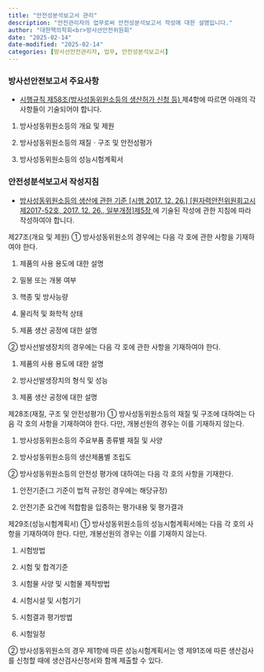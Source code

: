 ```yaml
---
title: "안전성분석보고서 관리"
description: "안전관리자의 업무로써 안전성분석보고서 작성에 대한 설명입니다."
author: "대한핵의학회<br>방사선안전위원회"
date: "2025-02-14"
date-modified: "2025-02-14"
categories: [방사선안전관리자, 업무, 안전성분석보고서]
---
```


### 방사선안전보고서 주요사항

-   <a href="../../law/nuclear_safety_enforcement_rule.qmd#제58조" 
       target="_blank" 
       class="text-primary" 
       data-bs-toggle="tooltip" 
       data-bs-html="true" 
       data-bs-placement="bottom"
       title="새로운창으로 열기">시행규칙 제58조(방사성동위원소등의 생산허가 신청 등) </a> 제4항에 따르면 아래의 각 사항들이 기술되어야 합니다.

::: {.callout-important title="규칙에 따라 안전성분석보고서에 적어야할 사항" collapse="open"}
1. 방사성동위원소등의 개요 및 제원

2. 방사성동위원소등의 재질ㆍ구조 및 안전성평가

3. 방사성동위원소등의 성능시험계획서
:::

### 안전성분석보고서 작성지침

-   <a href="../../law/sar_preperation_regulation.qmd#제4장" 
       target="_blank" 
       class="text-primary" 
       data-bs-toggle="tooltip" 
       data-bs-html="true" 
       data-bs-placement="bottom"
       title="새로운창으로 열기">방사성동위원소등의 생산에 관한 기준 \[시행 2017. 12. 26.] [원자력안전위원회고시 제2017-52호, 2017. 12. 26., 일부개정]제5장 </a> 에 기술된 작성에 관한 지침에 따라 작성하여야 합니다.

::: {.callout-important title="제5장 안정성분석보고서 작성" collapse="open"}
제27조(개요 및 제원) ① 방사성동위원소의 경우에는 다음 각 호에 관한 사항을 기재하여야 한다. 

1. 제품의 사용 용도에 대한 설명 

2. 밀봉 또는 개봉 여부 

3. 핵종 및 방사능량 

4. 물리적 및 화학적 상태 

5. 제품 생산 공정에 대한 설명 

② 방사선발생장치의 경우에는 다음 각 호에 관한 사항을 기재하여야 한다. 

1. 제품의 사용 용도에 대한 설명 

2. 방사선발생장치의 형식 및 성능 

3. 제품 생산 공정에 대한 설명 

 제28조(재질, 구조 및 안전성평가) ① 방사성동위원소등의 재질 및 구조에 대하여는 다음 각 호의 사항을 기재하여야 한다. 다만, 개봉선원의 경우는 이를 기재하지 않는다. 

1. 방사성동위원소등의 주요부품 종류별 재질 및 사양 

2. 방사성동위원소등의 생산제품별 조립도 

② 방사성동위원소등의 안전성 평가에 대하여는 다음 각 호의 사항을 기재한다. 

1. 안전기준(그 기준이 법적 규정인 경우에는 해당규정) 

2. 안전기준 요건에 적합함을 입증하는 평가내용 및 평가결과 

 제29조(성능시험계획서) ① 방사성동위원소등의 성능시험계획서에는 다음 각 호의 사항을 기재하여야 한다. 다만, 개봉선원의 경우는 이를 기재하지 않는다. 

1. 시험방법 

2. 시험 및 합격기준 

3. 시험물 사양 및 시험물 제작방법 

4. 시험시설 및 시험기기 

5. 시험결과 평가방법 

6. 시험일정 

② 방사성동위원소의 경우 제1항에 따른 성능시험계획서는 영 제91조에 따른 생산검사를 신청할 때에 생산검사신청서와 함께 제출할 수 있다. 
:::


